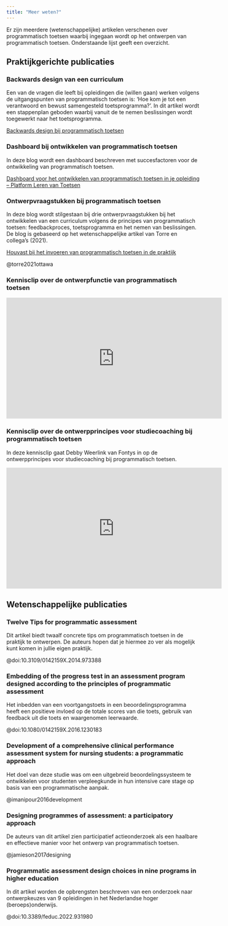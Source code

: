 ```yaml
---
title: "Meer weten?"
---
```


::: {.lead}

Er zijn meerdere (wetenschappelijke) artikelen verschenen over programmatisch toetsen waarbij ingegaan wordt op het ontwerpen van programmatisch toetsen. Onderstaande lijst geeft een overzicht.

:::

## Praktijkgerichte publicaties 

### Backwards design van een curriculum 

Een van de vragen die leeft bij opleidingen die (willen gaan) werken volgens de uitgangspunten van programmatisch toetsen is: ‘Hoe kom je tot een verantwoord en bewust samengesteld toetsprogramma?’. In dit artikel wordt een stappenplan geboden waarbij vanuit de te nemen beslissingen wordt toegewerkt naar het toetsprogramma.  

[Backwards design bij programmatisch toetsen](https://www.professioneelbegeleiden.nl/backward-design-bij-programmatisch-toetsen)

### Dashboard bij ontwikkelen van programmatisch toetsen 

In deze blog wordt een dashboard beschreven met succesfactoren voor de ontwikkeling van programmatisch toetsen.  

[Dashboard voor het ontwikkelen van programmatisch toetsen in je opleiding – Platform Leren van Toetsen](https://lerenvantoetsen.nl/dashboard-voor-het-ontwikkelen-van-programmatisch-toetsen-in-je-opleiding/)

### Ontwerpvraagstukken bij programmatisch toetsen 

In deze blog wordt stilgestaan bij drie ontwerpvraagstukken bij het ontwikkelen van een curriculum volgens de principes van programmatisch toetsen: feedbackproces, toetsprogramma en het nemen van beslissingen. De blog is gebaseerd op het wetenschappelijke artikel van Torre en collega's (2021). 

[Houvast bij het invoeren van programmatisch toetsen in de praktijk](https://lerenvantoetsen.nl/houvast-bij-het-invoeren-van-programmatisch-toetsen-in-de-praktijk/)

@torre2021ottawa

### Kennisclip over de ontwerpfunctie van programmatisch toetsen

<iframe width="560" height="315" src="https://www.youtube.com/embed/DM6IBCxWi5g" title="YouTube video player" frameborder="0" allow="accelerometer; autoplay; clipboard-write; encrypted-media; gyroscope; picture-in-picture" allowfullscreen></iframe>

### Kennisclip over de ontwerpprincipes voor studiecoaching bij programmatisch toetsen

In deze kennisclip gaat Debby Weerlink van Fontys in op de ontwerpprincipes voor studiecoaching bij programmatisch toetsen.

<iframe width="560" height="315" src="https://www.youtube.com/embed/VPXHVMCPUy4" title="YouTube video player" frameborder="0" allow="accelerometer; autoplay; clipboard-write; encrypted-media; gyroscope; picture-in-picture" allowfullscreen></iframe>

## Wetenschappelijke publicaties 

### Twelve Tips for programmatic assessment 

Dit artikel biedt twaalf concrete tips om programmatisch toetsen in de praktijk te ontwerpen. De auteurs hopen dat je hiermee zo ver als mogelijk kunt komen in jullie eigen praktijk. 

@doi:10.3109/0142159X.2014.973388

### Embedding of the progress test in an assessment program designed according to the principles of programmatic assessment 

Het inbedden van een voortgangstoets in een beoordelingsprogramma heeft een positieve invloed op de totale scores van die toets, gebruik van feedback uit die toets en waargenomen leerwaarde.

@doi:10.1080/0142159X.2016.1230183

### Development of a comprehensive clinical performance assessment system for nursing students: a programmatic approach 

Het doel van deze studie was om een uitgebreid beoordelingssysteem te ontwikkelen voor studenten verpleegkunde in hun intensive care stage op basis van een programmatische aanpak.

@imanipour2016development

### Designing programmes of assessment: a participatory approach 

De auteurs van dit artikel zien participatief actieonderzoek als een haalbare en effectieve manier voor het ontwerp van programmatisch toetsen. 

@jamieson2017designing

### Programmatic assessment design choices in nine programs in higher education

In dit artikel worden de opbrengsten beschreven van een onderzoek naar ontwerpkeuzes van 9 opleidingen in het Nederlandse hoger (beroeps)onderwijs.

@doi:10.3389/feduc.2022.931980